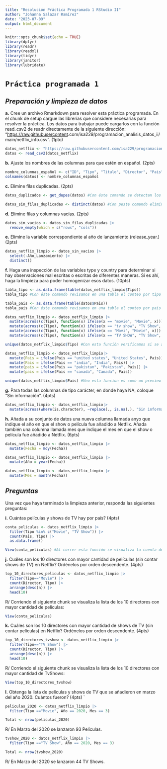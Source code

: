 ```yaml
---
title: "Resolución Práctica Programada 1 RStudio II"
author: "Johanna Salazar Ramírez"
date: "2023-07-09"
output: html_document
---
```


```r
knitr::opts_chunk$set(echo = TRUE)
library(dplyr)
library(readr)
library(readxl)
library(tidyr)
library(janitor) 
library(lubridate) 
```

# `Práctica programada 1`

## *Preparación y limpieza de datos*

**a.** Cree un archivo Rmarkdown para resolver esta práctica programada. En el chunk de setup cargue las librerías que considere necesarias para resolver la práctica. Los datos para trabajar puede cargarlos con la función read_csv2 de readr directamente de la siguiente dirección: "<https://raw.githubusercontent>.com/isa229/programacion_analisis_datos_ii/main/netflix_info.csv". (1pto)

```r
datos_netflix <- "https://raw.githubusercontent.com/isa229/programacion_analisis_datos_ii/main/netflix_info.csv"
datos <- read_csv2(datos_netflix)
```

**b.** Ajuste los nombres de las columnas para que estén en español. (2pts)

```r
nombre_columnas_español <- c("ID", "Tipo", "Titulo", "Director", "Pais", "Fecha", "Año_Lanzamiento", "Calificacion", "Duracion", "Categoria")
colnames(datos) <- nombre_columnas_español
```

**c.** Elimine filas duplicadas. (2pts)

```r
datos_duplicados <- get_dupes(datos) #Con éste comando se detectan los datos duplicados
```

```r
datos_sin_filas_duplicadas <- distinct(datos) #Con peste comando eliminamos los datos duplicados de la datos
```

**d.** Elimine filas y columnas vacías. (2pts)

```r
datos_sin_vacios <- datos_sin_filas_duplicadas |> 
  remove_empty(which = c("rows", "cols"))
```

**e.** Elimine la variable correspondiente al año de lanzamiento (release_year.) (2pts)

```r
datos_netflix_limpio <- datos_sin_vacios |> 
  select(-Año_Lanzamiento) |> 
  distinct()
```

**f.** Haga una inspección de las variables type y country para determinar si hay observaciones mal escritas o escritas de diferentes maneras. Si es ahí, haga la limpieza para poder homogenizar esos datos. (10pts)

```r
tabla_tipo <- as.data.frame(table(datos_netflix_limpio$Tipo))
tabla_tipo #Con éste comando revisamos en una tabla el conteo por tipo y se crea el dataframe.
```

```r
tabla_pais <- as.data.frame(table(datos$Pais))
tabla_pais #Con éste comando revisamos en una tabla el conteo por pais y se crea el dataframe.
```

```r
datos_netflix_limpio <- datos_netflix_limpio |>
  mutate(across(c(Tipo), function(x) ifelse(x == "movie", "Movie", x))) |>
  mutate(across(c(Tipo), function(x) ifelse(x == "tv show", "TV Show", x))) |>
  mutate(across(c(Tipo), function(x) ifelse(x == "Movi", "Movie", x))) |> 
  mutate(across(c(Tipo), function(x) ifelse(x == "TV SHOW", "TV Show", x)))
```

```r
unique(datos_netflix_limpio$Tipo) #Con esta función verificamos si se aplicaron los cambios en las variables.
```

```r
datos_netflix_limpio <- datos_netflix_limpio|>
  mutate(Pais = ifelse(Pais == "united states", "United States", Pais)) |> 
  mutate(Pais = ifelse(Pais == "india", "India", Pais)) |> 
  mutate(pais = ifelse(Pais == "pakistan", "Pakistan", Pais)) |> 
  mutate(pais = ifelse(Pais == "canada", "Canada", Pais))
```

```r
unique(datos_netflix_limpio$Pais) #Veo esta funcion es como un preview de los datos en las variables
```

**g.** Para todas las columnas de tipo carácter, en donde haya NA, coloque "Sin información". (4pts)

```r
datos_netflix_limpio <- datos_netflix_limpio|> 
  mutate(across(where(is.character), ~replace(., is.na(.), "Sin información")))
```

**h.** Añada a su conjunto de datos una nueva columna llamada anyo que indique el año en que el show o película fue añadido a Netflix. Añada también una columna llamada mes que indique el mes en que el show o película fue añadido a Netflix. (6pts)

```r
datos_netflix_limpio <- datos_netflix_limpio |> 
  mutate(Fecha = mdy(Fecha))

datos_netflix_limpio <- datos_netflix_limpio |>                              
  mutate(Año = year(Fecha))

datos_netflix_limpio <- datos_netflix_limpio |>                              
  mutate(Mes = month(Fecha))
```

## *Preguntas*

Una vez que haya terminado la limpieza anterior, responda las siguientes preguntas:

**i.** Cuántas películas y shows de TV hay por país? (4pts)

```r
conta_peliculas <- datos_netflix_limpio |> 
  filter(Tipo %in% c("Movie", "TV Show")) |> 
  count(Pais, Tipo) |> 
  as.data.frame()
```

```r
View(conta_peliculas) #Al correr esta función se visualiza la cuenta de peliculas y TV Shows por país.
```

**j.** Cuáles son los 10 directores con mayor cantidad de películas (sin contar shows de TV) en Netflix? Ordénelos por orden descendente. (4pts)

```r
top_10_directores_peliculas <- datos_netflix_limpio |>
  filter(Tipo=="Movie") |>
  count(Director, Tipo) |>
  arrange(desc(n)) |> 
  head(10)
```

R/ Corriendo el siguiente chunk se visualiza la lista de los 10 directores con mayor cantidad de películas:

```r
View(conta_peliculas) 
```

**k.** Cuáles son los 10 directores con mayor cantidad de shows de TV (sin contar películas) en Netflix? Ordénelos por orden descendente. (4pts)

```r
top_10_directores_tvshow <- datos_netflix_limpio |>
  filter(Tipo=="TV Show") |>
  count(Director, Tipo) |>
  arrange(desc(n)) |> 
  head(10)
```

R/ Corriendo el siguiente chunk se visualiza la lista de los 10 directores con mayor cantidad de TvShows:

```r
View(top_10_directores_tvshow) 
```

**l.** Obtenga la lista de películas y shows de TV que se añadieron en marzo del año 2020. Cuántos fueron? (4pts) \`

```r
peliculas_2020 <- datos_netflix_limpio |>
  filter(Tipo =="Movie", Año == 2020, Mes == 3)

Total <- nrow(peliculas_2020)
```

R/ En Marzo del 2020 se lanzaron 93 Películas.

```r
tvshow_2020 <- datos_netflix_limpio |>
  filter(Tipo =="TV Show", Año == 2020, Mes == 3)

Total <- nrow(tvshow_2020)
```

R/ En Marzo del 2020 se lanzaron 44 TV Shows.